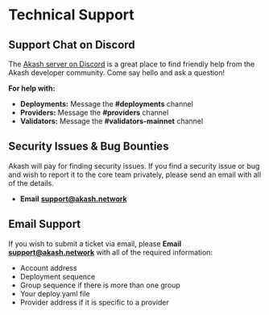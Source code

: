 # Technical Support

## Support Chat on Discord

The [Akash server on Discord](https://discord.com/invite/DxftX67) is a great place to find friendly help from the Akash developer community. Come say hello and ask a question!

**For help with:**

* **Deployments:** Message the **#deployments** channel
* **Providers:** Message the **#providers** channel
* **Validators:** Message the **#validators-mainnet** channel

## Security Issues & Bug Bounties

Akash will pay for finding security issues. If you find a security issue or bug and wish to report it to the core team privately, please send an email with all of the details.

* **Email** [**support@akash.network**](mailto::support@akash.network)

## Email Support

If you wish to submit a ticket via email, please **Email** [**support@akash.network**](mailto::support@akash.network) with all of the required information:

* Account address
* Deployment sequence
* Group sequence if there is more than one group
* Your deploy.yaml file
* Provider address if it is specific to a provider
